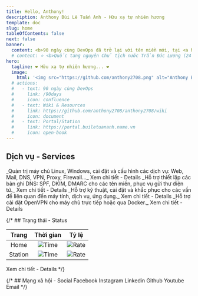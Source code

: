 ```yaml
---
title: Hello, Anthony!
description: Anthony Bùi Lê Tuấn Anh - Hữu xạ tự nhiên hương
template: doc
slug: home
tableOfContents: false
next: false
banner: 
  content: <b>90 ngày cùng DevOps đã trở lại với tên miền mới, tại <a href="https://beta.builetuananh.name.vn">đây</a>! 🏡</b>
  # content: ⭐ <b>Quốc tang nguyên Chủ tịch nước Trần Đức Lương (24 - 25/05/2025)</b> ⭐
hero:
  tagline: ❤ Hữu xạ tự nhiên hương... ❤
  image:
    html: '<img src="https://github.com/anthony2708.png" alt="Anthony Bùi Lê Tuấn Anh" style="margin-left: auto; margin-right: auto; border-radius: 50%; width: 250px; height: 250px;"/>'
  # actions:
  #   - text: 90 ngày cùng DevOps
  #     link: /90days
  #     icon: confluence
  #   - text: Wiki & Resources
  #     link: https://github.com/anthony2708/anthony2708/wiki
  #     icon: document
  #   - text: Portal/Station
  #     link: https://portal.builetuananh.name.vn
  #     icon: open-book
---
```



## Dịch vụ - Services

<CardGrid>
  <Card title="Quản trị máy chủ - Server Administration" icon="linux">
    _Quản trị máy chủ Linux, Windows, cài đặt và cấu hình các dịch vụ: Web, Mail, DNS, VPN, Proxy, Firewall..._
    <LinkButton href="https://www.fiverr.com/s/zW2qlGe" variant="primary" icon="random">
      Xem chi tiết - Details
    </LinkButton>
  </Card>
  <Card title="Bản ghi thư điện tử - Email DNS" icon="email">
    _Hỗ trợ thiết lập các bản ghi DNS: SPF, DKIM, DMARC cho các tên miền, phục vụ gửi thư điện tử._
    <LinkButton href="https://www.fiverr.com/s/ak82oXW" variant="primary" icon="random">
      Xem chi tiết - Details
    </LinkButton>
  </Card>
  <Card title="Hỗ trợ kỹ thuật - Helpdesk Services" icon="seti:windows">
    _Hỗ trợ kỹ thuật, cài đặt và khắc phục cho các vấn đề liên quan đến máy tính, dịch vụ, ứng dụng._
    <LinkButton href="https://www.fiverr.com/s/kLvNbNw" variant="primary" icon="random">
      Xem chi tiết - Details
    </LinkButton>
  </Card>
  <Card title="OpenVPN" icon="seti:lock">
    _Hỗ trợ cài đặt OpenVPN cho máy chủ trực tiếp hoặc qua Docker._
    <LinkButton href="https://www.fiverr.com/s/WEmxdqQ" variant="primary" icon="random">
      Xem chi tiết - Details
    </LinkButton>
  </Card>
</CardGrid>

{/* ## Trạng thái - Status

|   Trang   | Thời gian | Tỷ lệ |
|:---------:|:---------:|-------|
|   Home    |![Time](https://img.shields.io/endpoint?url=https%3A%2F%2Fraw.githubusercontent.com%2Fanthony2708%2Fstatus%2Frefs%2Fheads%2Fmaster%2Fapi%2Fmain-website%2Fresponse-time.json)|![Rate](https://img.shields.io/endpoint?url=https%3A%2F%2Fraw.githubusercontent.com%2Fanthony2708%2Fstatus%2Frefs%2Fheads%2Fmaster%2Fapi%2Fmain-website%2Fuptime.json)|
|  Station  |![Time](https://img.shields.io/endpoint?url=https%3A%2F%2Fraw.githubusercontent.com%2Fanthony2708%2Fstatus%2Frefs%2Fheads%2Fmaster%2Fapi%2Fservice-portal%2Fresponse-time.json)|![Rate](https://img.shields.io/endpoint?url=https%3A%2F%2Fraw.githubusercontent.com%2Fanthony2708%2Fstatus%2Frefs%2Fheads%2Fmaster%2Fapi%2Fservice-portal%2Fuptime.json)|

<LinkButton 
  href="https://status.builetuananh.name.vn"
  variant="primary"
  icon="random">
Xem chi tiết - Details
</LinkButton> */}

{/* ## Mạng xã hội - Social
<LinkButton href="https://facebook.com/buile.tuananh" icon="facebook">Facebook</LinkButton>
<LinkButton href="https://instagram.com/yourlove.anthony2708" icon="instagram">Instagram</LinkButton>
<LinkButton href="https://linkedin.com/in/anthony2708" icon="linkedin">Linkedin</LinkButton>
<LinkButton href="https://github.com/anthony2708" icon="github">Github</LinkButton>
<LinkButton href="https://youtube.com/@yourlove.anthony2708" icon="youtube">Youtube</LinkButton>
<LinkButton href="mailto:builetuananh2708@gmail.com" icon="email">Email</LinkButton> */}